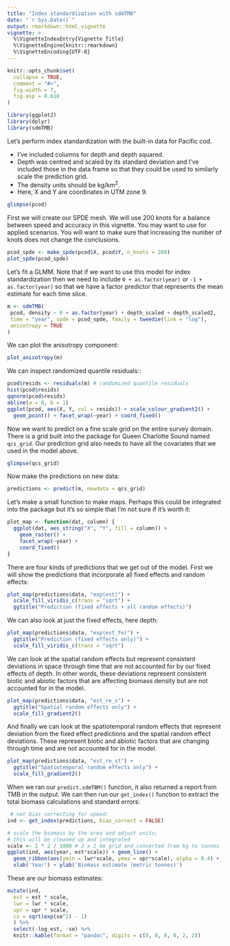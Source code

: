 ```yaml
---
title: "Index standardization with sdmTMB"
date: "`r Sys.Date()`"
output: rmarkdown::html_vignette
vignette: >
  %\VignetteIndexEntry{Vignette Title}
  %\VignetteEngine{knitr::rmarkdown}
  %\VignetteEncoding{UTF-8}
---
```


```r
knitr::opts_chunk$set(
  collapse = TRUE,
  comment = "#>",
  fig.width = 7,
  fig.asp = 0.618
)
```

```r
library(ggplot2)
library(dplyr)
library(sdmTMB)
```

Let's perform index standardization with the built-in data for Pacific cod. 

- I've included columns for depth and depth squared. 
- Depth was centred and scaled by its standard deviation and I've included those in the data frame so that they could be used to similarly scale the prediction grid.
- The density units should be kg/km^2^.
- Here, X and Y are coordinates in UTM zone 9.

```r
glimpse(pcod)
```

First we will create our SPDE mesh. We will use 200 knots for a balance between speed and accuracy in this vignette. You may want to use for applied scenarios. You will want to make sure that increasing the number of knots does not change the conclusions.

```r
pcod_spde <- make_spde(pcod$X, pcod$Y, n_knots = 200)
plot_spde(pcod_spde)
```

Let's fit a GLMM. Note that if we want to use this model for index standardization then we need to include `0 + as.factor(year)` or `-1 + as.factor(year)` so that we have a factor predictor that represents the mean estimate for each time slice.

```r
m <- sdmTMB(
 pcod, density ~ 0 + as.factor(year) + depth_scaled + depth_scaled2,
 time = "year", spde = pcod_spde, family = tweedie(link = "log"), 
 anisotropy = TRUE
)
```

We can plot the anisotropy component:

```r
plot_anisotropy(m)
```

We can inspect randomized quantile residuals::

```r
pcod$resids <- residuals(m) # randomized quantile residuals
hist(pcod$resids)
qqnorm(pcod$resids)
abline(a = 0, b = 1)
ggplot(pcod, aes(X, Y, col = resids)) + scale_colour_gradient2() +
  geom_point() + facet_wrap(~year) + coord_fixed()
```

Now we want to predict on a fine scale grid on the entire survey domain. There is a grid built into the package for Queen Charlotte Sound named `qcs_grid`. Our prediction grid also needs to have all the covariates that we used in the model above.

```r
glimpse(qcs_grid)
```

Now make the predictions on new data:

```r
predictions <- predict(m, newdata = qcs_grid)
```

Let's make a small function to make maps. Perhaps this could be integrated into the package but it's so simple that I'm not sure if it's worth it:

```r
plot_map <- function(dat, column) {
  ggplot(dat, aes_string("X", "Y", fill = column)) +
    geom_raster() +
    facet_wrap(~year) +
    coord_fixed()
}
```

There are four kinds of predictions that we get out of the model. First we will show the predictions that incorporate all fixed effects and random effects:

```r
plot_map(predictions$data, "exp(est)") +
  scale_fill_viridis_c(trans = "sqrt") +
  ggtitle("Prediction (fixed effects + all random effects)")
```

We can also look at just the fixed effects, here depth:

```r
plot_map(predictions$data, "exp(est_fe)") +
  ggtitle("Prediction (fixed effects only)") +
  scale_fill_viridis_c(trans = "sqrt")
```

We can look at the spatial random effects but represent consistent deviations in space through time that are not accounted for by our fixed effects of depth. In other words, these deviations represent consistent biotic and abiotic factors that are affecting biomass density but are not accounted for in the model.

```r
plot_map(predictions$data, "est_re_s") +
  ggtitle("Spatial random effects only") +
  scale_fill_gradient2()
```

And finally we can look at the spatiotemporal random effects that represent deviation from the fixed effect predictions and the spatial random effect deviations. These represent biotic and abiotic factors that are changing through time and are not accounted for in the model.

```r
plot_map(predictions$data, "est_re_st") +
  ggtitle("Spatiotemporal random effects only") +
  scale_fill_gradient2()
```

When we ran our `predict.sdmTBM()` function, it also returned a report from TMB in the output. We can then run our `get_index()` function to extract the total biomass calculations and standard errors:

```r
 # not bias correcting for speed:
ind <- get_index(predictions, bias_correct = FALSE)
```

```r
# scale the biomass by the area and adjust units;
# this will be cleaned up and integrated
scale <- 2 * 2 / 1000 # 2 x 2 km grid and converted from kg to tonnes
ggplot(ind, aes(year, est*scale)) + geom_line() +
  geom_ribbon(aes(ymin = lwr*scale, ymax = upr*scale), alpha = 0.4) +
  xlab('Year') + ylab('Biomass estimate (metric tonnes)')
```

These are our biomass estimates:

```r
mutate(ind, 
  est = est * scale,
  lwr = lwr * scale,
  upr = upr * scale,
  cv = sqrt(exp(se^2) - 1)
  ) %>% 
  select(-log_est, -se) %>%
  knitr::kable(format = "pandoc", digits = c(0, 0, 0, 0, 2, 2))
```
